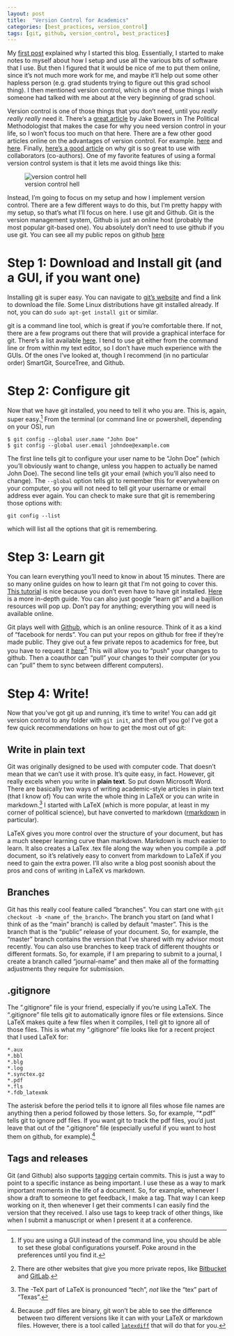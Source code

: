 ```yaml
---
layout: post
title:  "Version Control for Academics"
categories: [best_practices, version_control]
tags: [git, github, version_control, best_practices]
---
```


My [first post](/2015/09/why-blog.html) explained why I started this blog.
Essentially, I started to make notes to myself about how I setup and use all the various bits of software that I use.
But then I figured that it would be nice of me to put them online, since it's not much more work for me, and maybe it'll help out some other hapless person (e.g. grad students trying to figure out this grad school thing). 
I then mentioned version control, which is one of those things I wish someone had talked with me about at the very beginning of grad school. 

Version control is one of those things that you don't need, until you *really really really* need it. 
There's a [great article](http://polmeth.wustl.edu/methodologist/tpm_v18_n2.pdf) by Jake Bowers in The Political Methodologist that makes the case for why you need version control in your life, so I won't focus too much on that here. 
There are a few other good articles online on the advantages of version control. 
For example. [here](http://academia.stackexchange.com/questions/5277/why-use-version-control-systems-for-writing-a-paper) and [here](http://christinabergey.com/blog/2014/01/version-control-for-academics/).
Finally, [here's a good article](https://www.sharelatex.com/blog/2012/10/16/collaborating-with-latex-and-git.html) on why git is so great to use with collaborators (co-authors). 
One of my favorite features of using a formal version control system is that it lets me avoid things like this: 

![version control hell](http://www.phdcomics.com/comics/archive/phd101212s.gif)

Instead, I'm going to focus on my setup and how I implement version control.
There are a few different ways to do this, but I'm pretty happy with my setup, so that's what I'll focus on here.
I use git and Github.
Git is the version management system, Github is just an online host (probably the most popular git-based one).
You absolutely don't need to use github if you use git.
You can see all my public repos on github [here](https://github.com/jabranham)

# Step 1: Download and Install git (and a GUI, if you want one)
Installing git is super easy. 
You can navigate to [git's website](https://git-scm.com/) and find a link to download the file. 
Some Linux distributions have git installed already. 
If not, you can do `sudo apt-get install git` or similar. 

git is a command line tool, which is great if you're comfortable there. 
If not, there are a few programs out there that will provide a graphical interface for git. 
There's a list available [here](http://git-scm.com/downloads/guis).
I tend to use git either from the command line or from within my text editor, so I don't have much experience with the GUIs. 
Of the ones I've looked at, though I recommend (in no particular order) SmartGit, SourceTree, and Github. 

# Step 2: Configure git
Now that we have git installed, you need to tell it who you are. 
This is, again, super easy.[^1] 
From the terminal (or command line or powershell, depending on your OS), run

    $ git config --global user.name "John Doe"
    $ git config --global user.email johndoe@example.com

[^1]: If you are using a GUI instead of the command line, you should be able to set these global configurations yourself. Poke around in the preferences until you find it. 

The first line tells git to configure your user name to be "John Doe" (which you'll obviously want to change, unless you happen to actually be named John Doe).
The second line tells git your email (which you'll also need to change).
The `--global` option tells git to remember this for everywhere on your computer, so you will not need to tell git your username or email address ever again.
You can check to make sure that git is remembering those options with:

    git config --list 


which will list all the options that git is remembering. 

# Step 3: Learn git
You can learn everything you'll need to know in about 15 minutes. 
There are so many online guides on how to learn git that I'm not going to cover this. 
[This tutorial](https://try.github.io/levels/1/challenges/1) is nice because you don't even have to have git installed. 
[Here](https://www.atlassian.com/git/) is a more in-depth guide.
You can also just google "learn git" and a bajillion resources will pop up. 
Don't pay for anything; everything you will need is available online.

Git plays well with [Github](https://github.com), which is an online resource. 
Think of it as a kind of "facebook for nerds". 
You can put your repos on github for free if they're made public. 
They give out a few private repos to academics for free, but you have to request it [here](https://education.github.com/)[^3]
This will allow you to "push" your changes to github.
Then a coauthor can "pull" your changes to their computer (or you can "pull" them to sync between different computers).

[^3]: There are other websites that give you more private repos, like [Bitbucket](https://bitbucket.org) and [GitLab](https://gitlab.com).

# Step 4: Write!
Now that you've got git up and running, it's time to write! 
You can add git version control to any folder with `git init`, and then off you go! 
I've got a few quick recommendations on how to get the most out of git:

## Write in plain text

Git was originally designed to be used with computer code.
That doesn't mean that we can't use it with prose. 
It's quite easy, in fact. 
However, git really excels when you write in **plain text**. 
So put down Microsoft Word. 
There are basically two ways of writing academic-style articles in plain text (that I know of)
You can write the whole thing in LaTeX or you can write in markdown.[^2] 
I started with LaTeX (which is more popular,  at least in my corner of political science), but have converted to markdown ([rmarkdown](http://rmarkdown.rstudio.com/) in particular). 

[^2]: The -TeX part of LaTeX is pronounced "tech", *not* like the "tex" part of "Texas". 

LaTeX gives you more control over the structure of your document, but has a much steeper learning curve than markdown. 
Markdown is much easier to learn.
It also creates a LaTex .tex file along the way when you compile a .pdf document, so it's relatively easy to convert from markdown to LaTeX if you need to gain the extra power. 
I'll also write a blog post soonish about the pros and cons of writing in LaTeX vs markdown. 

## Branches
Git has this really cool feature called "branches". 
You can start one with `git checkout -b <name_of_the_branch>`.
The branch you start on (and what I think of as the "main" branch) is called by default "master". 
This is the branch that is the "public" release of your document. 
So, for example, the "master" branch contains the version that I've shared with my advisor most recently. 
You can also use branches to keep track of different thoughts or different formats. 
So, for example, if I am preparing to submit to a journal, I create a branch called "journal-name" and then make all of the formatting adjustments they require for submission. 

## .gitignore  
The ".gitignore" file is your friend, especially if you're using LaTeX. 
The ".gitignore" file tells git to automatically ignore files or file extensions. 
Since LaTeX makes quite a few files when it compiles, I tell git to ignore all of those files. 
This is what my ".gitignore" file looks like for a recent project that I used LaTeX for: 


    *.aux
    *.bbl
    *.blg
    *.log
    *.synctex.gz
    *.pdf
    *.fls
    *.fdb_latexmk


The asterisk before the period tells it to ignore all files whose file names are anything then a period followed by those letters. 
So, for example, "*.pdf" tells git to ignore pdf files. 
If you want git to track the pdf files, you'd just leave that out of the ".gitignore" file (especially useful if you want to host them on github, for example).[^4]

[^4]: Because .pdf files are binary, git won't be able to see the difference between two different versions like it can with your LaTeX or markdown files. However, there is a tool called [`latexdiff`](http://www.ctan.org/tex-archive/support/latexdiff/) that will do that for you.


## Tags and releases 

Git (and Github) also supports [tagging](https://git-scm.com/book/en/v2/Git-Basics-Tagging) certain commits. 
This is just a way to point to a specific instance as being important. 
I use these as a way to mark important moments in the life of a document.
So, for example, whenever I show a draft to someone to get feedback, I make a tag.
That way I can keep working on it, then whenever I get their comments I can easily find the version that they received.
I also use tags to keep track of other things, like when I submit a manuscript or when I present it at a conference. 
